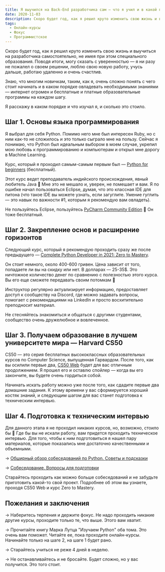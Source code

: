 ```yaml
---
title: Я выучился на Back-End разработчика сам — что я учил и в какой последовательности
date: 2020-11-03
description: Скоро будет год, как я решил круто изменить свою жизнь и выучиться на разработчика самостоятельно, не имея при этом специального образования. Поводя итоги, могу сказать с уверенностью — я ни разу не пожалел о своем решении, люблю свою новую работу, учусь дальше, работаю удаленно и очень счастлив.  
tags:
  - Онлайн-курсы
  - Фокус
  - Программистское
---
```

Скоро будет год, как я решил круто изменить свою жизнь и выучиться на разработчика самостоятельно, не имея при этом специального образования. Поводя итоги, могу сказать с уверенностью — я ни разу не пожалел о своем решении, люблю свою новую работу, учусь дальше, работаю удаленно и очень счастлив.  

Знаю, что многим новичкам, таким, как я, очень сложно понять с чего стоит начинать и в каком порядке овладевать необходимыми знаниями — интернет огромен и бесплатные и платные образовательные программы на каждом шагу.

Я расскажу в каком порядке и что изучал я, и сколько это стоило.

## Шаг 1. Основы языка программирования

Я выбрал для себя Python. Помимо него мне был интересен Ruby, но с ним как-то не сложилось и это только сыграло мне на пользу. Сейчас я понимаю, что Python был идеальным выбором в моем случае, укрепил мою любовь к программированию и компьютерам и открыл мне дорогу в Machine Learning.

Курс, который я проходил самым-самым первым был — [Python for beginners](https://www.udemy.com/course/python-core-and-advanced/) (бесплатный).

Этот курс ведет преподаватель индийского происхождения, явный любитель Java 🙂 Мне это не мешало и, уверен, не помешает и вам. Я по ошибке начал пользоваться Eclipse, думая, что это классная IDE для питона (что такое IDE вы можете узнать, если загуглите. Умение гуглить — это навык по важности #1, которым я рекомендую вам овладеть). 

Не пользуйтесь Eclipse, пользуйтесь [PyCharm Community Edition](https://www.jetbrains.com/pycharm/download/#section=mac) 🙂 Он тоже бесплатный. 

## Шаг 2. Закрепление основ и расширение горизонтов

Следующий курс, который я рекомендую проходить сразу же после предыдущего — [Complete Python Developer in 2021: Zero to Mastery](https://www.udemy.com/course/complete-python-developer-zero-to-mastery/). 

Он стоит немного, около 400-600 гривен. Цена зависит от того, попадаете ли вы на скидку или нет. В долларах — 25-35$. Это ничтожное количество денег по сравнению с полезностью этого курса. Вы его еще сможете передавать своим потомкам 🙂 

Инструктор регулярно актуализирует информацию, предоставляет доступ к сообществу на Discord, где можно задавать вопросы, помогает с рекомендациями на LinkedIn и просто восхитительно преподносит материал.

Не стесняйтесь знакомиться и общаться с другими студентами, сообщество очень дружелюбное и вовлеченное.

## Шаг 3. Получаем образование в лучшем университете мира — Harvard CS50

CS50 — это серия бесплатных высококлассных образовательных курсов по Computer Science, выпущенная Гарвардом.  После того, как вы осилили первые два, [CS50 Web](https://cs50.harvard.edu/web/2020/) будет для вас отличным продолжением. Я прошел его и оставлю спойлер — когда вы его закончите, вы будете очень гордиться собой. 

Начинать искать работу можно уже после того, как сдадите первые два домашние задания. К этому времени у вас сформируется хороший костяк знаний, и следующим шагом для вас станет подготовка к техническим интервью.

## Шаг 4. Подготовка к техническим интервью

Для данного этапа я не проходил никаких курсов, но, возможно, стоило бы 🙂 Где бы вы не искали работу, вам придется проходить техническое интервью. Для того, чтобы к ним подготовиться я нашел пару материалов, которые показались мне достаточно качественными и объемными.

→ [Обширный обзор собеседований по Python. Советы и подсказки](https://habr.com/ru/post/439576/)

→ [Собеседование. Вопросы для подготовки](https://grishaev.me/interview/)

Старайтесь проходить как можно больше собеседований и не забудьте приготовить какой-то свой проект. Подробнее об этом вы узнаете, проходя CS50 Web и курс Zero to Mastery. 

## Пожелания и заключения

→ Наберитесь терпения и держите фокус. Не надо проходить никакие другие курсы, проходите только те, что выше. Этого вам хватит.

→ Прочитайте книгу Марка Лутца "Изучаем Python" оба тома. Это очень вам поможет. Читайте ее, пока проходите онлайн-курсы. Начинайте только на шаге 2, на шаге 1 будет рано.

→ Старайтесь учиться не реже 4 дней в неделю.

→ Не останавливайтесь и не бросайте. Будет сложно, но у вас получится. Это того стоит.